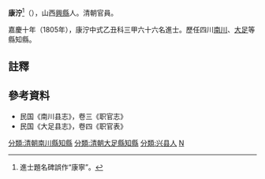 '''康泞'''<ref>進士題名碑誤作“康寧”。</ref>（{{bd|？||？|catIdx=Kang}}），山西[[興縣|興縣]]人。清朝官員。

嘉慶十年（1805年），康泞中式乙丑科三甲六十六名進士。歷任四川[[南川縣|南川]]、[[大足縣|大足]]等縣知縣。

==註釋==
{{reflist}}

==參考資料==
*民国《南川县志》，卷三《职官志》
*民国《大足县志》，卷四《职官表》

{{嘉慶十年乙丑科殿試金榜}}
{{DEFAULTSORT:Kang康}}
[[分類:清朝南川縣知縣|分類:清朝南川縣知縣]]
[[分類:清朝大足縣知縣|分類:清朝大足縣知縣]]
[[分類:兴县人|分類:兴县人]]
[[分類:康姓|N]]